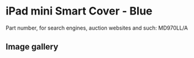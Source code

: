 
# iPad mini Smart Cover - Blue

Part number, for search engines, auction websites and such: MD970LL/A

## Image gallery

<div style={{ width: "768px" }}>
  <GalleryComponent
    images={[
      {
        original: "/everysource/MD970.png",
        thumbnail: "/everypreview/MD970.png",
      },
      {
        original: "/everysource/MD970_AV1_BLACK.png",
        thumbnail: "/everypreview/MD970_AV1_BLACK.png",
      },
      {
        original: "/everysource/MD970_AV1_WHITE.png",
        thumbnail: "/everypreview/MD970_AV1_WHITE.png",
      },
      {
        original: "/everysource/MD970_AV2.png",
        thumbnail: "/everypreview/MD970_AV2.png",
      },
      {
        original: "/everysource/MD970_AV2_BLACK.png",
        thumbnail: "/everypreview/MD970_AV2_BLACK.png",
      },
      {
        original: "/everysource/MD970_AV2_WHITE.png",
        thumbnail: "/everypreview/MD970_AV2_WHITE.png",
      },
      {
        original: "/everysource/MD970_AV3_BLACK.png",
        thumbnail: "/everypreview/MD970_AV3_BLACK.png",
      },
      {
        original: "/everysource/MD970_AV3_WHITE.png",
        thumbnail: "/everypreview/MD970_AV3_WHITE.png",
      },
      {
        original: "/everysource/MD970_AV4_BLACK.png",
        thumbnail: "/everypreview/MD970_AV4_BLACK.png",
      },
      {
        original: "/everysource/MD970_AV4_WHITE.png",
        thumbnail: "/everypreview/MD970_AV4_WHITE.png",
      },
      {
        original: "/everysource/MD970_AV5.png",
        thumbnail: "/everypreview/MD970_AV5.png",
      }
    ]}
  />
</div>
